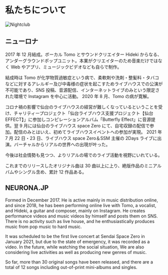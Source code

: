 ---
---


<BaseLayout title="私たちについて | ニューロナ" description="私たちについて">

# 私たちについて

<div class="sm:flex gap-16">

<div class="sm:w-1/3 shrink-0">
  <Image src={nightclub} class="w-full" alt="Nightclub" />
</div>

<section>

## ニューロナ

2017 年 12 月結成。ボーカル Tomo とサウンドクリエイター Hideki からなる、アンダーグラウンドポップユニット。本業がクリエイターのため音楽だけではなく Web やアプリ、ミュージックビデオなども自らで制作。

結成時は Tomo が化学物質過敏症という病で、柔軟剤や洗剤・整髪料・タバコなどに対するアレルギー及び中毒様の症状を起こすためライブハウスでの公演が不可能であり、SNS 投稿、音源配信、インターネットライブのみという限定された環境で Instagram を中心に活動。
2020 年 8 月、Tomo の病が寛解。

コロナ禍の影響で仙台のライブハウスの経営が難しくなっているということを受け、チャリティープロジェクト「仙台ライブハウス支援プロジェクト【仙台 EFFECT】」に参加しコンピレーションアルバム「Butterfly Effect」に音源提供。翌 9 月には仙台のライブハウス space Zero にて、自宅収録の配信で参加。配信のみとはいえ、初めてライブハウスイベントへの参加が実現。
2021 年 7 月 22 日・23 日、ライブハウス space Zero＆SSM 主催の 2Days ライブに出演。バーチャルからリアルの世界への出現が叶った。

今後は社会情勢も見つつ、よりリアルの場でのライブ活動を視野にいれている。

これまでのリリースしたオリジナル曲は 30 曲以上に上り、絶版作品のミニアルバムやシングル含め、累計 12 作品ある。

## NEURONA.JP

Formed in December 2017. He is active mainly in music distribution online, and since 2018, he has been performing online live with Tomo, a vocalist, and Hideki, a guitar and composer, mainly on Instagram.
He creates performance videos and music videos by himself and posts them on SNS. There is no activity such as live house, and he enthusiastically produces music from pop music to hard music.

It was scheduled to be the first live concert at Sendai Space Zero in January 2021, but due to the state of emergency, it was recorded as a video.
In the future, while watching the social situation, We are also considering live activities as well as producing new genres of music.

So far, more than 30 original songs have been released, and there are a total of 12 songs including out-of-print mini-albums and singles.

</section>
</div>
</BaseLayout>
